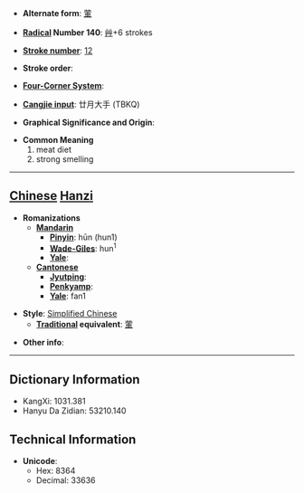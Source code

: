 * '''Alternate form''': [[葷]]

* '''[[Wiktionary:Chinese radical index| Radical]] Number 140''': [[Wiktionary:Chinese radical index 艸|艸]]+6 strokes

* '''[[Wiktionary:Chinese total strokes index|Stroke number]]''': [[Wiktionary:Chinese total strokes index 12|12]]

* '''Stroke order''': 

* '''[[Wiktionary:Chinese four corner index|Four-Corner System]]''': 

* '''[[Wiktionary:Chinese Cangjie index|Cangjie input]]''': 廿月大手 (TBKQ)

* '''Graphical Significance and Origin''': 

* '''Common Meaning'''
*#meat diet
*# strong smelling


----

== [[Chinese]] [[Hanzi]] ==

* '''Romanizations'''
** '''[[Mandarin]]'''
*** '''[[Pinyin]]''': hūn (hun1)
*** '''[[Wade-Giles]]''': hun<sup>1</sup>
*** '''[[Yale]]''': 
** '''[[Cantonese]]'''
*** '''[[Jyutping]]''':
*** '''[[Penkyamp]]''': 
*** '''[[Yale]]''': fan1

* '''Style''': [[Simplified Chinese]] 
** '''[[Traditional Chinese|Traditional]] equivalent''': [[葷]]

* '''Other info''': 

----

== Dictionary Information ==

* KangXi: 1031.381
* Hanyu Da Zidian: 53210.140

== Technical Information ==

* '''Unicode''':
** Hex: 8364
** Decimal: 33636